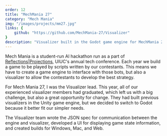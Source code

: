 ```yaml
---
order: 12
title: "MechMania 27"
category: "Mech Mania"
img: "/images/projects/mm27.jpg"
links: {
    github: "https://github.com/MechMania-27/Visualizer"
}
description: "Visualizer built in the Godot game engine for MechMania 27, an AI hackathon."
---
```


Mech Mania is a student-run AI hackathon run as a part of [Reflections|Projections](https://reflectionsprojections.org), UIUC's annual tech conference. Each year we build a game to be played by scripts written by our contestants. This means we have to create a game engine to interface with those bots, but also a visualizer to allow the contestants to develop the best strategy.

For Mech Mania 27, I was the Visualizer lead. This year, all of our experienced visualizer members had graduated, which left us with a big challenge, but also a great opportunity for change. They had built previous visualizers in the Unity game engine, but we decided to switch to Godot because it better fit our simpler needs.

The Visualizer team wrote the JSON spec for communication between the engine and visualizer, developed a UI for displaying game state information, and created builds for Windows, Mac, and Web.